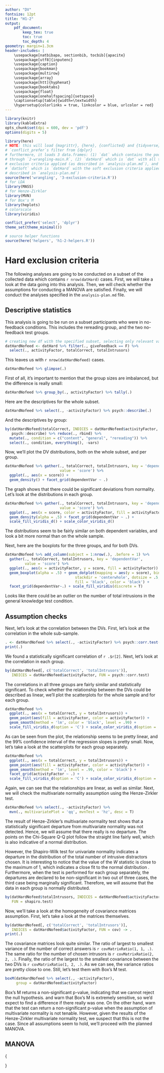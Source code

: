 ```yaml
---
author: "DV"
fontsize: 12pt
title: "H1-2"
output:
    pdf_document:
        keep_tex: true
        toc: true
        toc_depth: 4
geometry: margin=1.3cm
header-includes: |
    \usepackage[natbibapa, sectionbib, tocbib]{apacite}
    \usepackage[utf8]{inputenc}
    \usepackage{caption}
    \usepackage{bookman}
    \usepackage{multirow}
    \usepackage{array}
    \usepackage[htt]{hyphenat}
    \usepackage{booktabs}
    \usepackage{float}
    \usepackage[onehalfspacing]{setspace}
    \captionsetup[table]{width=\textwidth}
    \hypersetup{colorlinks = true, linkcolor = blue, urlcolor = red}
---
```


```r
library(knitr)
library(kableExtra)
opts_chunk$set(dpi = 600, dev = 'pdf')
options(digits = 5)
```

```r
library(here)
# NOTE: this will load {magrittr}, {here}, {conflicted} and {tidyverse}. also,
# `conflict_prefer`s filter from {dplyr}
# furthermore, it loads 3 data.frames: (1) `dat` which contains the pooled data run
# through `2-wrangling-main.R`, (2) `datHard` which is `dat` with all the hard
# exclusion criteria applied (as described in `analysis-plan.md`), and (3)
# `datSoft` which is `datHard` with the soft exclusion criteria applied (as
# described in `analysis-plan.md`)
source(here('wrangling', '3-exclusion-criteria.R'))
# for LDA
library(MASS)
# for Henze-Zirkler
library(MVN)
# for Box's M
library(heplots)
# colorscale
library(viridis)

conflict_prefer('select', 'dplyr')
theme_set(theme_minimal())

# source helper functions
source(here('helpers', 'h1-2-helpers.R'))
```

# Hard exclusion criteria

The following analyses are going to be conducted on a subset of the collected data
which contains `r nrow(datHard)` cases. First, we will take a look at the data going into
this analysis. Then, we will check whether the assumptions for conducting a MANOVA
are satisfied. Finally, we will conduct the analyses specified in the `analysis-plan.md`
file.

## Descriptive statistics

This analysis is going to be run on a subset participants who were in no-feedback
conditions. This includes the rereading group, and the two no-feedback test groups.

```r
# creating new df with the specified subset, selecting only relevant vars
datHardNofeed <- datHard %>% filter(., giveFeedback == F) %>%
  select(., activityFactor, totalCorrect, totalIntrusors)
```

This leaves us with `r nrow(datHardNofeed)` cases.

```r
datHardNofeed %>% glimpse(.)
```

First of all, it's important to mention that the group sizes are imbalanced, but the
difference is really small:

```r
datHardNofeed %>% group_by(., activityFactor) %>% tally(.)
```

Here are the descriptives for the whole subset.

```r
datHardNofeed %>% select(., -activityFactor) %>% psych::describe(.)
```

And the descriptives by group:

```r
by(datHardNofeed$totalCorrect, INDICES = datHardNofeed$activityFactor,
   psych::describe) %>% reduce(., rbind) %>%
  mutate(., condition = c("content", "general", "rereading")) %>%
  select(., condition, everything(), -vars)
```

Now, we'll plot the DV distributions, both on the whole subset, and per group.

```r
datHardNofeed %>% gather(., totalCorrect, totalIntrusors, key = 'dependentVar',
                         value = 'score') %>%
  ggplot(., aes(x = score)) +
  geom_density() + facet_grid(dependentVar ~ .)
```

The graph shows that there could be significant deviations from normality. Let's
look at the distributions in each group.

```r
datHardNofeed %>% gather(., totalCorrect, totalIntrusors, key = 'dependentVar',
                         value = 'score') %>%
  ggplot(., aes(x = score, color = activityFactor, fill = activityFactor)) +
  geom_density(alpha = .5) + facet_grid(dependentVar ~ .) +
  scale_fill_viridis_d() + scale_color_viridis_d()
```

The distributions seem to be fairly similar on both dependent variables, and look
a bit more normal than on the whole sample.

Next, here are the boxplots for the three groups, and for both DVs.

```r
datHardNofeed %>% add_column(subject = 1:nrow(.), .before = 1) %>%
  gather(., totalCorrect, totalIntrusors, key = 'dependentVar',
         value = 'score') %>%
  ggplot(., aes(x = activityFactor, y = score, fill = activityFactor)) +
  geom_boxplot(alpha = .5) + geom_dotplot(mapping = aes(y = score), binaxis = 'y',
                                stackdir = 'centerwhole', dotsize = .5,
                                fill = 'black', color = 'black') +
  facet_grid(dependentVar~.) + scale_fill_viridis(discrete = T)
```

Looks like there could be an outlier on the number of total intrusions in the
general knowledge test condition.

## Assumption checks

Next, let's look at the correlation between the DVs. First, let's look at the correlation
in the whole sub-sample.

```r
. <- datHardNofeed %>% select(., -activityFactor) %>% psych::corr.test(.)
print(.)
```

We found a statistically significant correlation of `r .$r[2]`. Next, let's look at
the correlation in each group.

```r
by(datHardNofeed[, c('totalCorrect', 'totalIntrusors')],
   INDICES = datHardNofeed$activityFactor, FUN = psych::corr.test)
```

The correlations in all three groups are fairly similar and statistically significant.
To check whether the relationship between the DVs could be described as linear,
we'll plot the scatterplots for the whole sample and for each group.

```r
datHardNofeed %>%
  ggplot(., aes(x = totalCorrect, y = totalIntrusors)) +
  geom_point(aes(fill = activityFactor, color = activityFactor)) +
  geom_smooth(method = 'lm', color = 'black', level = .99) +
  scale_fill_viridis_d(option = 'C') + scale_color_viridis_d(option = 'C')
```

As can be seen from the plot, the relationship seems to be pretty linear, and the
99% confidence interval of the regression slopes is pretty small. Now, let's
take a look at the scatterplots for each group separately.

```r
datHardNofeed %>%
  ggplot(., aes(x = totalCorrect, y = totalIntrusors)) +
  geom_point(aes(fill = activityFactor, color = activityFactor)) +
  geom_smooth(method = 'lm', level = .99, color = 'black') +
  facet_grid(activityFactor ~ .) +
  scale_fill_viridis_d(option = 'C') + scale_color_viridis_d(option = 'C')
```

Again, we can see that the relationships are linear, as well as similar. Next,
we will check the multivariate normality assumption using the Henze-Zirkler test.

```r
datHardNofeed %>% select(., -activityFactor) %>%
  mvn(., multivariatePlot = 'qq', mvnTest = 'hz', desc = T)
```

The result of Henze-Zirkler's multivariate normality test shows that a statistically
significant departure from multivariate normality was not detected. Hence, we will
assume that there really is no departure. The points on the Chi-Square Q-Q plot
follow the straight line fairly well, which is also indicative of a normal
distribution.

However, the Shapiro-Wilk test for univariate normality indicates a departure in
the distribution of the total number of intrusive distractors chosen. It is interesting
to notice that the value of the *W* statistic is close to the maximum of 1, which
indicates a close fit to the normal distribution \citep{salkind_encyclopedia_2007}.
Furthermore, when the test is performed for each group separately, the departures
are declared to be non-significant in two out of three cases, the third case being
marginally significant. Therefore, we will assume that the data in each group
is normally distributed.

```r
by(datHardNofeed$totalIntrusors, INDICES = datHardNofeed$activityFactor,
   FUN = shapiro.test)
```

Now, we'll take a look at the homogeneity of covariance matrices assumption. First,
let's take a look at the matrices themselves.

```r
by(datHardNofeed[, c('totalCorrect', 'totalIntrusors')],
   INDICES = datHardNofeed$activityFactor, FUN = cov) -> .
print(.)
```

The covariance matrices look quite similar. The ratio of largest to smallest
variance of the number of correct answers is `r covMatrixRatio(1, 1, .)`. The same
ratio for the number of chosen intrusors is `r covMatrixRatio(2, 2, .)`. Finally,
the ratio of the largest to the smallest covariance between the two DVs is
`r covMatrixRatio(1, 2, .)`. As we can see, the variance ratios are pretty close
to one. Still, let's test them with Box's M test.

```r
boxM(datHardNofeed %>% select(., -activityFactor),
     group = datHardNofeed$activityFactor)
```

Box's M returns a non-significant p-value, indicating that we cannot reject the null
hypothesis. \citet{field_discovering_2012} and \citet{raykov_introduction_2008}
warn that Box's M is extremely sensitive, so we'd expect to find a difference
if there really was one. On the other hand, \citet{field_discovering_2012} warn
that the test can return a non-significant p-value when the assumption of
multivariate normality is not tenable. However, given the results of the
Henze-Zirkler multivariate normality test, we suspect that this is not the case.
Since all assumptions seem to hold, we'll proceed with the planned MANOVA.

## MANOVA

\bibliographystyle{apacite}
{
    \setstretch{1}
    \bibliography{refs}
}